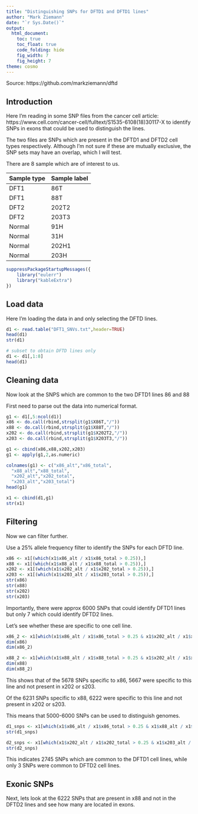 ```yaml
---
title: "Distinguishing SNPs for DFTD1 and DFTD1 lines"
author: "Mark Ziemann"
date: "`r Sys.Date()`"
output:
  html_document:
    toc: true
    toc_float: true
    code_folding: hide
    fig_width: 7
    fig_height: 7
theme: cosmo
---
```


Source: https://github.com/markziemann/dftd

## Introduction

Here I'm reading in some SNP files from the cancer cell article: https://www.cell.com/cancer-cell/fulltext/S1535-6108(18)30117-X
to identify SNPs in exons that could be used to distinguish the lines.

The two files are SNPs which are present in the DFTD1 and DFTD2 cell types respectively.
Although I'm not sure if these are mutually exclusive, the SNP sets may have an overlap,
which I will test.

There are 8 sample which are of interest to us.

| Sample type | Sample label |
| --- | --- |
| DFT1 | 86T |
| DFT1 | 88T |
| DFT2 | 202T2 |
| DFT2 | 203T3 |
| Normal | 91H |
| Normal | 31H |
| Normal | 202H1 |
| Normal | 203H |


```r

suppressPackageStartupMessages({
    library("eulerr")
    library("kableExtra")
})

```


## Load data

Here I'm loading the data in and only selecting the DFTD lines.

```r

d1 <- read.table("DFT1_SNVs.txt",header=TRUE)
head(d1)
str(d1)

# subset to obtain DFTD lines only
d1 <- d1[,1:8]
head(d1)

```

## Cleaning data

Now look at the SNPS which are common to the two DFTD1 lines 86 and 88

First need to parse out the data into numerical format.

```r

g1 <- d1[,5:ncol(d1)]
x86 <- do.call(rbind,strsplit(g1$X86T,"/"))
x88 <- do.call(rbind,strsplit(g1$X88T,"/"))
x202 <- do.call(rbind,strsplit(g1$X202T2,"/"))
x203 <- do.call(rbind,strsplit(g1$X203T3,"/"))

g1 <- cbind(x86,x88,x202,x203)
g1 <- apply(g1,2,as.numeric)

colnames(g1) <- c("x86_alt","x86_total",
  "x88_alt","x88_total",
  "x202_alt","x202_total",
  "x203_alt","x203_total")
head(g1)

x1 <- cbind(d1,g1)
str(x1)

```

## Filtering

Now we can filter further.

Use a 25% allele frequency filter to identify the SNPs for each DFTD line.

```r

x86 <- x1[(which(x1$x86_alt / x1$x86_total > 0.25)),]
x88 <- x1[(which(x1$x88_alt / x1$x88_total > 0.25)),]
x202 <- x1[(which(x1$x202_alt / x1$x202_total > 0.25)),]
x203 <- x1[(which(x1$x203_alt / x1$x203_total > 0.25)),]
str(x86)
str(x88)
str(x202)
str(x203)

```

Importantly, there were approx 6000 SNPs that could identify DFTD1 lines but only 7 which could 
identify DFTD2 lines.

Let's see whether these are specific to one cell line.

```r

x86_2 <- x1[which(x1$x86_alt / x1$x86_total > 0.25 & x1$x202_alt / x1$x202_total < 0.25 &  x1$x203_alt / x1$x203_total < 0.25 ),]
dim(x86)
dim(x86_2)

x88_2 <- x1[which(x1$x88_alt / x1$x88_total > 0.25 & x1$x202_alt / x1$x202_total < 0.25 &  x1$x203_alt / x1$x203_total < 0.25 ),]
dim(x88)
dim(x88_2)

```

This shows that of the 5678 SNPs specific to x86, 5667 were specific to this line and not present in x202 or s203.

Of the 6231 SNPs specific to x88, 6222 were specific to this line and not present in x202 or s203.

This means that 5000-6000 SNPs can be used to distinguish genomes.

```r

d1_snps <- x1[which(x1$x86_alt / x1$x86_total > 0.25 & x1$x88_alt / x1$x88_total > 0.25),]
str(d1_snps)

d2_snps <- x1[which(x1$x202_alt / x1$x202_total > 0.25 & x1$x203_alt / x1$x203_total > 0.25),]
str(d2_snps)

```

This indicates 2745 SNPs which are common to the DFTD1 cell lines, while only 3 SNPs were common to
DFTD2 cell lines.

## Exonic SNPs

Next, lets look at the 6222 SNPs that are present in x88 and not in the DFTD2 lines and see how many are located 
in exons.




